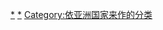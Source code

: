 {{Categories by country|nocat}}

[[Category:亚洲文化|*]]
[[Category:各國文化|*]]
[[Category:依亚洲国家来作的分类|Category:依亚洲国家来作的分类]]